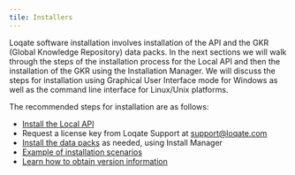 ```yaml
---
tile: Installers
---
```


Loqate software installation involves installation of the API and the GKR (Global Knowledge Repository) data packs. In the next sections we will walk through the steps of the installation process for the Local API and then the installation of the GKR using the Installation Manager. We will discuss the steps for installation using Graphical User Interface mode for Windows as well as the command line interface for Linux/Unix platforms.

The recommended steps for installation are as follows:

- [Install the Local API](/installers/local-api-install-process/)
- Request a license key from Loqate Support at support@loqate.com
- [Install the data packs](/installers/data-installation-and-update-process/) as needed, using Install Manager
- [Example of installation scenarios](/installers/example/installation-scenarios/)
- [Learn how to obtain version information](/release-information/how-to-obtain-version-information/)
